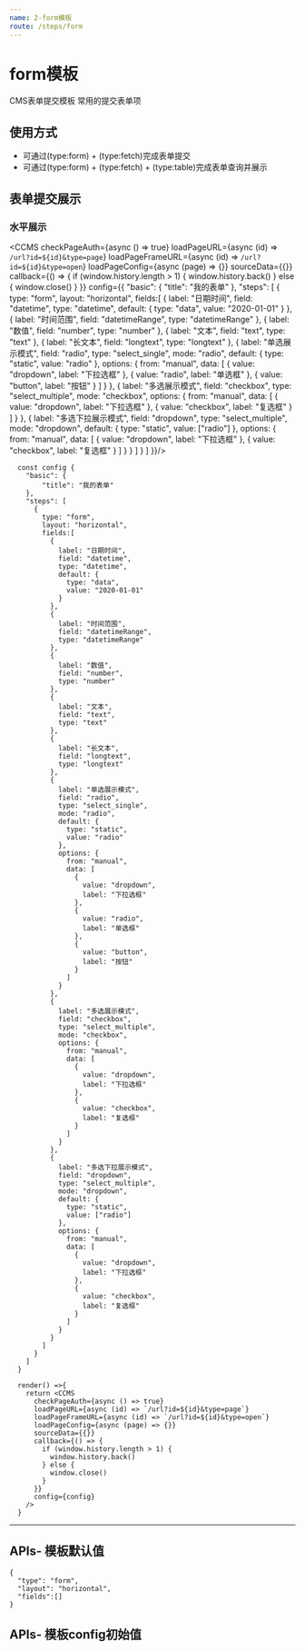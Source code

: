 ```yaml
---
name: 2-form模板
route: /steps/form
---
```


# form模板
CMS表单提交模板
常用的提交表单项 <br/>

## 使用方式
- 可通过(type:form) + (type:fetch)完成表单提交
- 可通过(type:form) + (type:fetch) + (type:table)完成表单查询并展示

## 表单提交展示


### 水平展示
  <CCMS
    checkPageAuth={async () => true}
    loadPageURL={async (id) => `/url?id=${id}&type=page`}
    loadPageFrameURL={async (id) => `/url?id=${id}&type=open`}
    loadPageConfig={async (page) => {}}
    sourceData={{}}
    callback={() => {
      if (window.history.length > 1) {
        window.history.back()
      } else {
        window.close()
      }
    }}
    config={{
      "basic": {
          "title": "我的表单"
      },
      "steps": [
        {
          type: "form",
          layout: "horizontal",
          fields:[
        {
          label: "日期时间",
          field: "datetime",
          type: "datetime",
          default: {
            type: "data",
            value: "2020-01-01"
          }
        },
        {
          label: "时间范围",
          field: "datetimeRange",
          type: "datetimeRange"
        },
        {
          label: "数值",
          field: "number",
          type: "number"
        },
        {
          label: "文本",
          field: "text",
          type: "text"
        },
        {
          label: "长文本",
          field: "longtext",
          type: "longtext"
        },
        {
          label: "单选展示模式",
          field: "radio",
          type: "select_single",
          mode: "radio",
          default: {
            type: "static",
            value: "radio"
          },
          options: {
            from: "manual",
            data: [
              {
                value: "dropdown",
                label: "下拉选框"
              },
              {
                value: "radio",
                label: "单选框"
              },
              {
                value: "button",
                label: "按钮"
              }
            ]
          }
        },
        {
          label: "多选展示模式",
          field: "checkbox",
          type: "select_multiple",
          mode: "checkbox",
          options: {
            from: "manual",
            data: [
              {
                value: "dropdown",
                label: "下拉选框"
              },
              {
                value: "checkbox",
                label: "复选框"
              }
            ]
          }
        },
        {
          label: "多选下拉展示模式",
          field: "dropdown",
          type: "select_multiple",
          mode: "dropdown",
          default: {
            type: "static",
            value: ["radio"]
          },
          options: {
            from: "manual",
            data: [
              {
                value: "dropdown",
                label: "下拉选框"
              },
              {
                value: "checkbox",
                label: "复选框"
              }
            ]
          }
        }
      ]
        }
      ]
    }}/>

```
  const config {
    "basic": {
        "title": "我的表单"
    },
    "steps": [
      {
        type: "form",
        layout: "horizontal",
        fields:[
          {
            label: "日期时间",
            field: "datetime",
            type: "datetime",
            default: {
              type: "data",
              value: "2020-01-01"
            }
          },
          {
            label: "时间范围",
            field: "datetimeRange",
            type: "datetimeRange"
          },
          {
            label: "数值",
            field: "number",
            type: "number"
          },
          {
            label: "文本",
            field: "text",
            type: "text"
          },
          {
            label: "长文本",
            field: "longtext",
            type: "longtext"
          },
          {
            label: "单选展示模式",
            field: "radio",
            type: "select_single",
            mode: "radio",
            default: {
              type: "static",
              value: "radio"
            },
            options: {
              from: "manual",
              data: [
                {
                  value: "dropdown",
                  label: "下拉选框"
                },
                {
                  value: "radio",
                  label: "单选框"
                },
                {
                  value: "button",
                  label: "按钮"
                }
              ]
            }
          },
          {
            label: "多选展示模式",
            field: "checkbox",
            type: "select_multiple",
            mode: "checkbox",
            options: {
              from: "manual",
              data: [
                {
                  value: "dropdown",
                  label: "下拉选框"
                },
                {
                  value: "checkbox",
                  label: "复选框"
                }
              ]
            }
          },
          {
            label: "多选下拉展示模式",
            field: "dropdown",
            type: "select_multiple",
            mode: "dropdown",
            default: {
              type: "static",
              value: ["radio"]
            },
            options: {
              from: "manual",
              data: [
                {
                  value: "dropdown",
                  label: "下拉选框"
                },
                {
                  value: "checkbox",
                  label: "复选框"
                }
              ]
            }
          }
        ]
      }
    ]
  }

  render() =>{
    return <CCMS
      checkPageAuth={async () => true}
      loadPageURL={async (id) => `/url?id=${id}&type=page`}
      loadPageFrameURL={async (id) => `/url?id=${id}&type=open`}
      loadPageConfig={async (page) => {}}
      sourceData={{}}
      callback={() => {
        if (window.history.length > 1) {
          window.history.back()
        } else {
          window.close()
        }
      }}
      config={config}
    /> 
  }

```

*****

## APIs- 模板默认值

```
{
  "type": "form",
  "layout": "horizontal",
  "fields":[]
}
```

## APIs- 模板config初始值
 <Props of={PropsTypeFormConfig} />
